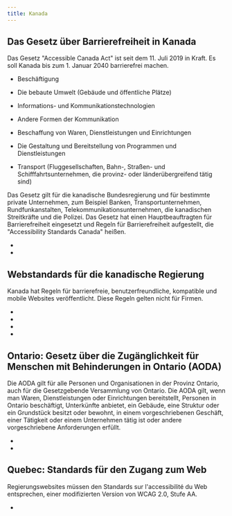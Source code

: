 ```yaml
---
title: Kanada
---
```



## Das Gesetz über Barrierefreiheit in Kanada

Das Gesetz "Accessible Canada Act" ist seit dem 11. Juli 2019 in Kraft. Es soll Kanada bis zum 1. Januar 2040 barrierefrei machen.

- Beschäftigung

- Die bebaute Umwelt (Gebäude und öffentliche Plätze)

- Informations- und Kommunikationstechnologien

- Andere Formen der Kommunikation

- Beschaffung von Waren, Dienstleistungen und Einrichtungen

- Die Gestaltung und Bereitstellung von Programmen und Dienstleistungen

- Transport (Fluggesellschaften, Bahn-, Straßen- und Schifffahrtsunternehmen, die provinz- oder länderübergreifend tätig sind)

Das Gesetz gilt für die kanadische Bundesregierung und für bestimmte private Unternehmen, zum Beispiel Banken, Transportunternehmen,
Rundfunkanstalten, Telekommunikationsunternehmen, die kanadischen Streitkräfte und die Polizei. Das Gesetz hat einen Hauptbeauftragten
für Barrierefreiheit eingesetzt und Regeln für Barrierefreiheit aufgestellt, die "Accessibility Standards Canada" heißen.

- <ExternalLink href="https://www.canada.ca/en/employment-social-development/programs/accessible-canada.html" text="General information about the Accessible Canada Act" />

- <ExternalLink href="https://www.canada.ca/en/employment-social-development/programs/accessible-people-disabilities/act-summary.html" text="Summary of the Accessible Canada Act" />

## Webstandards für die kanadische Regierung

Kanada hat Regeln für barrierefreie, benutzerfreundliche, kompatible und mobile Websites veröffentlicht. Diese Regeln gelten nicht
für Firmen.

- <ExternalLink href="http://www.tbs-sct.gc.ca/pol/doc-eng.aspx?id=23601" text="Accessibility" />

- <ExternalLink href="http://www.tbs-sct.gc.ca/pol/doc-eng.aspx?id=24227" text="Usability" />

- <ExternalLink href="http://www.tbs-sct.gc.ca/pol/doc-eng.aspx?id=25875" text="Interoperability" />

- <ExternalLink href="http://www.tbs-sct.gc.ca/pol/doc-eng.aspx?id=27088" text="Mobile devices" />

## Ontario: Gesetz über die Zugänglichkeit für Menschen mit Behinderungen in Ontario (AODA)

Die AODA gilt für alle Personen und Organisationen in der Provinz Ontario, auch für die Gesetzgebende Versammlung von Ontario.
Die AODA gilt, wenn man Waren, Dienstleistungen oder Einrichtungen bereitstellt, Personen in Ontario beschäftigt, Unterkünfte
anbietet, ein Gebäude, eine Struktur oder ein Grundstück besitzt oder bewohnt, in einem vorgeschriebenen Geschäft, einer Tätigkeit
oder einem Unternehmen tätig ist oder andere vorgeschriebene Anforderungen erfüllt.

- <ExternalLink href="http://www.e-laws.gov.on.ca/html/statutes/english/elaws_statutes_05a11_e.htm" text="Accessibility for Ontarians with Disabilities Act (AODA)" />

- <ExternalLink href="http://www.itbusiness.ca/news/ontario-legal-deadlines-are-nearing-for-accessible-communications-are-your-documents-ready/53460" text="A brief history of Canadian web accessibility laws and the AODA." />

## Quebec: Standards für den Zugang zum Web

Regierungswebsites müssen den Standards sur l'accessibilité du Web entsprechen, einer modifizierten Version von WCAG 2.0, Stufe AA.

- <ExternalLink href="http://www.tresor.gouv.qc.ca/ressources-informationnelles/standards-sur-laccessibilite-du-web/" text="Standards sur l'accessibilité du Web" />
